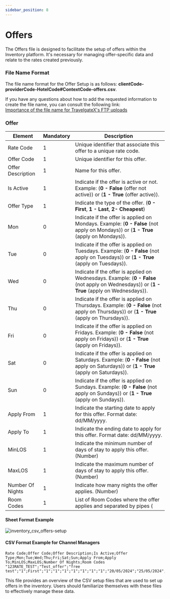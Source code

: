 ```yaml
---
sidebar_position: 8
---
```


# Offers

The Offers file is designed to facilitate the setup of offers within the Inventory platform. It's necessary for managing offer-specific data and relate to the rates created previously.

### File Name Format

The file name format for the Offer Setup is as follows: **clientCode-providerCode-HotelCode#ContextCode-offers.csv**.

If you have any questions about how to add the requested information to create the file name, you can consult the following link:  
[Importance of the file name for TravelgateX's FTP uploads](../quickstart#3-file-naming-importance-for-travelgatex-ftp-uploads)

### Offer

| Element     | Mandatory | Description                                                                                       |
|-------------|-----|---------------------------------------------------------------------------------------------------|
| Rate Code        |	  1   | Unique identifier that associate this offer to a unique rate code. |
| Offer Code        |   1   | Unique identifier for this offer. |
| Offer Description        |   1   | Name for this offer. |
| Is Active        |   1   | Indicate if the offer is active or not. Example: (**0 - False** (offer not active)) or (**1 - True** (offer active)). |
| Offer Type        |   1   | Indicate the type of the offer. (**0 - First**, **1 - Last**, **2- Cheapest**) |
| Mon        |   0   | Indicate if the offer is applied on Mondays. Example: (**0 - False** (not apply on Mondays)) or (**1 - True** (apply on Mondays)). |
| Tue        |   0   | Indicate if the offer is applied on Tuesdays. Example: (**0 - False** (not apply on Tuesdays)) or (**1 - True** (apply on Tuesdays)). |
| Wed        |   0   | Indicate if the offer is applied on Wednesdays. Example: (**0 - False** (not apply on Wednesdays)) or (**1 - True** (apply on Wednesdays)). |
| Thu        |   0   | Indicate if the offer is applied on Thursdays. Example: (**0 - False** (not apply on Thursdays)) or (**1 - True** (apply on Thursdays)). |
| Fri        |   0   | Indicate if the offer is applied on Fridays. Example: (**0 - False** (not apply on Fridays)) or (**1 - True** (apply on Fridays)). |
| Sat        |   0   | Indicate if the offer is applied on Saturdays. Example: (**0 - False** (not apply on Saturdays)) or (**1 - True** (apply on Saturdays)). |
| Sun        |   0   | Indicate if the offer is applied on Sundays. Example: (**0 - False** (not apply on Sundays)) or (**1 - True** (apply on Sundays)). |
| Apply From        |   1   | Indicate the starting date to apply for this offer. Format date: dd/MM/yyyy. |
| Apply To        |   1   | Indicate the ending date to apply for this offer. Format date: dd/MM/yyyy. |
| MinLOS        |   1   | Indicate the minimum number of days of stay to apply this offer. (Number) |
| MaxLOS        |   1   | Indicate the maximum number of days of stay to apply this offer. (Number) |
| Number Of Nights        |   1   | Indicate how many nights the offer applies. (Number) |
| Room Codes        |   1   | List of Room Codes where the offer applies and separated by pipes (|), Example: 123|456|789 |

#### Sheet Format Example

![inventory_csv_offers-setup](https://storage.travelgate.com/docs/inventory_csv_offers-setup.png)

#### CSV Format Example for Channel Managers

```
Rate Code;Offer Code;Offer Description;Is Active;Offer Type;Mon;Tue;Wed;Thu;Fri;Sat;Sun;Apply From;Apply To;MinLOS;MaxLOS;Number Of Nights;Room Codes
"123RATE_TEST";"Test_offer";"free test";"1";First";"1";"1";"1";"1";"1";"1";"1";"20/05/2024";"25/05/2024";"2";"6";"5";"DBLSTD"
```
This file provides an overview of the CSV setup files that are used to set up offers in the inventory. Users should familiarize themselves with these files to effectively manage these data.